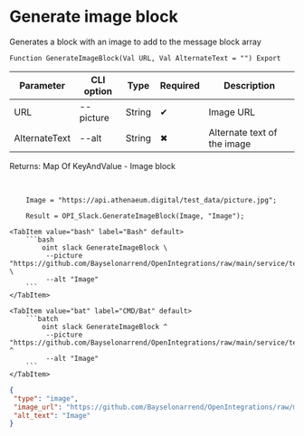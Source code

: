 ﻿---
sidebar_position: 1
---


# Generate image block
 Generates a block with an image to add to the message block array



`Function GenerateImageBlock(Val URL, Val AlternateText = "") Export`

  | Parameter | CLI option | Type | Required | Description |
  |-|-|-|-|-|
  | URL | --picture | String | &#x2714; | Image URL |
  | AlternateText | --alt | String | &#x2716; | Alternate text of the image |

  
  Returns:  Map Of KeyAndValue - Image block

<br/>




```bsl title="1C:Enterprise/OneScript code example"
    Image = "https://api.athenaeum.digital/test_data/picture.jpg";

    Result = OPI_Slack.GenerateImageBlock(Image, "Image");
```
 

 <Tabs>
  
    <TabItem value="bash" label="Bash" default>
        ```bash
            oint slack GenerateImageBlock \
             --picture "https://github.com/Bayselonarrend/OpenIntegrations/raw/main/service/test_data/picture.jpg" \
             --alt "Image"
        ```
    </TabItem>
  
    <TabItem value="bat" label="CMD/Bat" default>
        ```batch
            oint slack GenerateImageBlock ^
             --picture "https://github.com/Bayselonarrend/OpenIntegrations/raw/main/service/test_data/picture.jpg" ^
             --alt "Image"
        ```
    </TabItem>
</Tabs>


```json title="Result"
{
 "type": "image",
 "image_url": "https://github.com/Bayselonarrend/OpenIntegrations/raw/main/service/test_data/picture.jpg",
 "alt_text": "Image"
}
```
